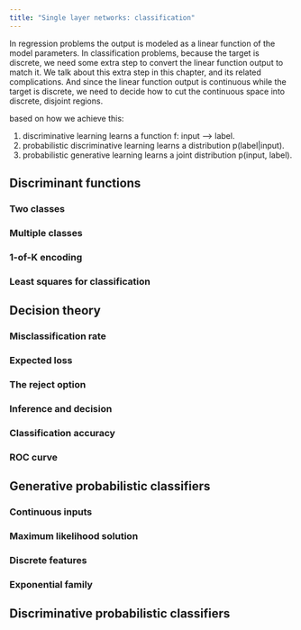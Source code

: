 ```yaml
---
title: "Single layer networks: classification"
---
```


In regression problems the output is modeled as a linear function of the model parameters. In classification problems, because the target is discrete, we need some extra step to convert the linear function output to match it. We talk about this extra step in this chapter, and its related complications.  And since the linear function output is continuous while the target is discrete, we need to decide how to cut the continuous space into discrete, disjoint regions. 

based on how we achieve this: 

1. discriminative learning learns a function f: input --> label.
2. probabilistic discriminative learning learns a distribution p(label|input).
3. probabilistic generative learning learns a joint distribution p(input, label).

## Discriminant functions

### Two classes

### Multiple classes

### 1-of-K encoding

### Least squares for classification

## Decision theory

### Misclassification rate

### Expected loss

### The reject option

### Inference and decision

### Classification accuracy

### ROC curve

## Generative probabilistic classifiers

### Continuous inputs

### Maximum likelihood solution

### Discrete features

### Exponential family

## Discriminative probabilistic classifiers
